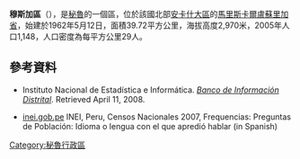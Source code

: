 '''穆斯加區'''（{{lang-es|Distrito de Musga}}），是[[秘魯|秘魯]]的一個區，位於該國北部[[安卡什大區|安卡什大區]]的[[馬里斯卡爾盧蘇里加省|馬里斯卡爾盧蘇里加省]]，始建於1962年5月12日，面積39.72平方公里，海拔高度2,970米，2005年人口1,148，人口密度為每平方公里29人。

==參考資料==
*{{es icon}} Instituto Nacional de Estadística e Informática. ''[https://web.archive.org/web/20080102023316/http://desa.inei.gob.pe/mapas/bid/ Banco de Información Distrital]''. Retrieved April 11, 2008.
*[https://web.archive.org/web/20130127005551/http://iinei.inei.gob.pe/iinei/RedatamCpv2007.asp?id=ResultadosCensales%3Fori%3DC inei.gob.pe] INEI, Peru, Censos Nacionales 2007, Frequencias: Preguntas de Población: Idioma o lengua con el que apredió hablar (in Spanish)

{{coord|8.85266|S|77.35375|W|type:adm3rd_source:itwiki|display=title}}

{{Peru-geo-stub}}
[[Category:秘魯行政區|Category:秘魯行政區]]